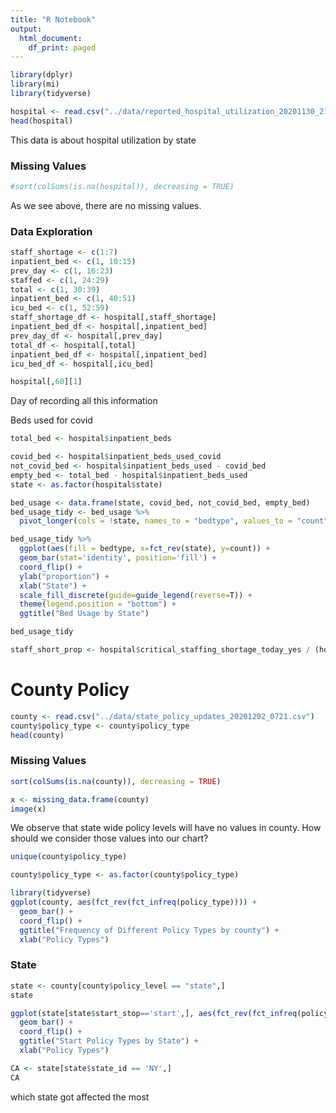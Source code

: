 ```yaml
---
title: "R Notebook"
output:
  html_document:
    df_print: paged
---
```


```r
library(dplyr)
library(mi)
library(tidyverse)
```


```r
hospital <- read.csv("../data/reported_hospital_utilization_20201130_2136.csv")
head(hospital)
```
This data is about hospital utilization by state

### Missing Values
```r
#sort(colSums(is.na(hospital)), decreasing = TRUE)
```
 
 As we see above, there are no missing values.

### Data Exploration
```r
staff_shortage <- c(1:7)
inpatient_bed <- c(1, 10:15)
prev_day <- c(1, 16:23)
staffed <- c(1, 24:29)
total <- c(1, 30:39)
inpatient_bed <- c(1, 40:51)
icu_bed <- c(1, 52:59)
staff_shortage_df <- hospital[,staff_shortage]
inpatient_bed_df <- hospital[,inpatient_bed]
prev_day_df <- hospital[,prev_day]
total_df <- hospital[,total]
inpatient_bed_df <- hospital[,inpatient_bed]
icu_bed_df <- hospital[,icu_bed]
```

```r
hospital[,60][1]
```

Day of recording all this information

Beds used for covid
```r
total_bed <- hospital$inpatient_beds

covid_bed <- hospital$inpatient_beds_used_covid
not_covid_bed <- hospital$inpatient_beds_used - covid_bed
empty_bed <- total_bed - hospital$inpatient_beds_used
state <- as.factor(hospital$state)

bed_usage <- data.frame(state, covid_bed, not_covid_bed, empty_bed)
bed_usage_tidy <- bed_usage %>%
  pivot_longer(cols = !state, names_to = "bedtype", values_to = "count")

bed_usage_tidy %>%
  ggplot(aes(fill = bedtype, x=fct_rev(state), y=count)) +
  geom_bar(stat='identity', position='fill') +
  coord_flip() +
  ylab("proportion") + 
  xlab("State") +
  scale_fill_discrete(guide=guide_legend(reverse=T)) +
  theme(legend.position = "bottom") +
  ggtitle("Bed Usage by State")

```
```r
bed_usage_tidy

```


```r
staff_short_prop <- hospital$critical_staffing_shortage_today_yes / (hospital$critical_staffing_shortage_today_yes+hospital$critical_staffing_shortage_today_no+hospital$critical_staffing_shortage_today_not_reported)

```



# County Policy
```r
county <- read.csv("../data/state_policy_updates_20201202_0721.csv")
county$policy_type <- county$policy_type
head(county)
```
### Missing Values
```r
sort(colSums(is.na(county)), decreasing = TRUE)
```
```r

x <- missing_data.frame(county)
image(x)
```

We observe that state wide policy levels will have no values in county.
How should we consider those values into our chart?

```r
unique(county$policy_type)
```

```r
county$policy_type <- as.factor(county$policy_type)
```


```r
library(tidyverse)
ggplot(county, aes(fct_rev(fct_infreq(policy_type)))) + 
  geom_bar() +
  coord_flip() +
  ggtitle("Frequency of Different Policy Types by county") +
  xlab("Policy Types")
```

### State
```r
state <- county[county$policy_level == "state",]
state
```
```r
ggplot(state[state$start_stop=='start',], aes(fct_rev(fct_infreq(policy_type)))) + 
  geom_bar() +
  coord_flip() +
  ggtitle("Start Policy Types by State") +
  xlab("Policy Types")
```
```r
CA <- state[state$state_id == 'NY',]
CA
```
which state got affected the most
